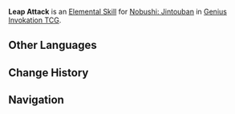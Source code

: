{{Genius Invokation TCG Skill Infobox
|title      = Leap Attack
|image      = Leap Attack Character Card Skill.png
|type       = Elemental Skill
|character  = Nobushi: Jintouban
|matching   = 3
|effect     = Deals 3 {{Color|Physical DMG}}.
|order      = 2
}}
'''Leap Attack''' is an [[Character Card Elemental Skill|Elemental Skill]] for [[Nobushi: Jintouban (Character Card)|Nobushi: Jintouban]] in [[Genius Invokation TCG]].

==Other Languages==
{{Other Languages
|en      = Leap Attack
|zhs     = 跳劈
|zhs_rm  = Tiàopī
|zht     = 跳劈
|zht_rm  = Tiàopī
|zh_tl   = Jump Slash
|ja      = ジャンプ斬り
|ja_rm   = Janpu-giri
|ja_tl   = Jump Slash
|ko      = 뛰어올라 내려찍기
|ko_rm   = Ttwieoolla Naeryeojjikgi
|ko_tl   = Jump and Chop
|es      = Salto cortante
|es_tl   = Slashing Jump
|fr      = Attaque sautée
|fr_tl   = Leap Attack
|ru      = Рассекающий прыжок
|ru_tl   = Cutting Leap
|th      = Leap Attack
|vi      = Nhảy Chém
|vi_tl   = Jump Slash
|de      = Hiebsprung
|de_tl   = Cut Jump
|id      = Leap Attack
|pt      = Salto Cortante
|pt_tl   = 
|tr      = Sıçrama Saldırısı
|tr_tl   = 
|it      = Balzo tagliente
|it_tl   = Sharp Leap
}}

==Change History==
{{Change History|3.3}}

==Navigation==
{{Genius Invokation TCG Skill Navbox|Nobushi: Jintouban}}